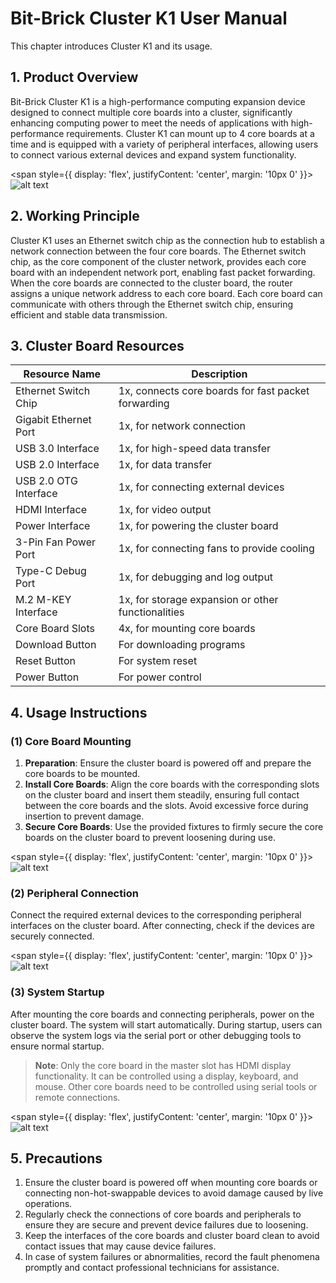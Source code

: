 # Bit-Brick Cluster K1 User Manual

This chapter introduces Cluster K1 and its usage.

## 1. Product Overview

Bit-Brick Cluster K1 is a high-performance computing expansion device designed to connect multiple core boards into a cluster, significantly enhancing computing power to meet the needs of applications with high-performance requirements. Cluster K1 can mount up to 4 core boards at a time and is equipped with a variety of peripheral interfaces, allowing users to connect various external devices and expand system functionality.

<span style={{ 
  display: 'flex', 
  justifyContent: 'center',
  margin: '10px 0'
}}>
![alt text](./static/k1_cluster.png)
</span>

## 2. Working Principle

Cluster K1 uses an Ethernet switch chip as the connection hub to establish a network connection between the four core boards. The Ethernet switch chip, as the core component of the cluster network, provides each core board with an independent network port, enabling fast packet forwarding. When the core boards are connected to the cluster board, the router assigns a unique network address to each core board. Each core board can communicate with others through the Ethernet switch chip, ensuring efficient and stable data transmission.

## 3. Cluster Board Resources

| Resource Name         | Description                                                        |
|-----------------------|--------------------------------------------------------------------|
| Ethernet Switch Chip  | 1x, connects core boards for fast packet forwarding               |
| Gigabit Ethernet Port | 1x, for network connection                                        |
| USB 3.0 Interface     | 1x, for high-speed data transfer                                  |
| USB 2.0 Interface     | 1x, for data transfer                                             |
| USB 2.0 OTG Interface | 1x, for connecting external devices                               |
| HDMI Interface        | 1x, for video output                                              |
| Power Interface       | 1x, for powering the cluster board                                |
| 3-Pin Fan Power Port  | 1x, for connecting fans to provide cooling                        |
| Type-C Debug Port     | 1x, for debugging and log output                                  |
| M.2 M-KEY Interface   | 1x, for storage expansion or other functionalities                |
| Core Board Slots      | 4x, for mounting core boards                                      |
| Download Button       | For downloading programs                                         |
| Reset Button          | For system reset                                                 |
| Power Button          | For power control                                                |

## 4. Usage Instructions

### (1) Core Board Mounting

1. **Preparation**: Ensure the cluster board is powered off and prepare the core boards to be mounted.
2. **Install Core Boards**: Align the core boards with the corresponding slots on the cluster board and insert them steadily, ensuring full contact between the core boards and the slots. Avoid excessive force during insertion to prevent damage.
3. **Secure Core Boards**: Use the provided fixtures to firmly secure the core boards on the cluster board to prevent loosening during use.

<span style={{
display: 'flex',
justifyContent: 'center',
margin: '10px 0'
}}>
![alt text](./static/k1_ssom_getting_start_image.png)
</span>

### (2) Peripheral Connection

Connect the required external devices to the corresponding peripheral interfaces on the cluster board. After connecting, check if the devices are securely connected.

<span style={{
display: 'flex',
justifyContent: 'center',
margin: '10px 0'
}}>
![alt text](./static/k1_ssom_getting_start_image-1.png)
</span>

### (3) System Startup

After mounting the core boards and connecting peripherals, power on the cluster board. The system will start automatically. During startup, users can observe the system logs via the serial port or other debugging tools to ensure normal startup.

> **Note**: Only the core board in the master slot has HDMI display functionality. It can be controlled using a display, keyboard, and mouse. Other core boards need to be controlled using serial tools or remote connections.

<span style={{
display: 'flex',
justifyContent: 'center',
margin: '10px 0'
}}>
![alt text](./static/k1_ssom_getting_start_image-2.png)
</span>

## 5. Precautions

1. Ensure the cluster board is powered off when mounting core boards or connecting non-hot-swappable devices to avoid damage caused by live operations.
2. Regularly check the connections of core boards and peripherals to ensure they are secure and prevent device failures due to loosening.
3. Keep the interfaces of the core boards and cluster board clean to avoid contact issues that may cause device failures.
4. In case of system failures or abnormalities, record the fault phenomena promptly and contact professional technicians for assistance.
